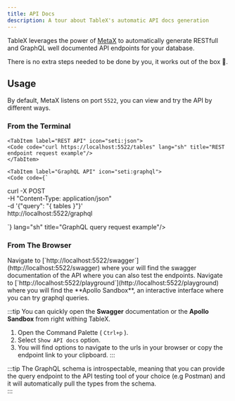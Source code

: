 ---
title: API Docs
description: A tour about TableX's automatic API docs generation
---


TableX leverages the power of [MetaX](https://github.com/kareemmahlees/meta-x)
to automatically generate RESTfull and GraphQL well documented API endpoints for your database.

There is no extra steps needed to be done by you, it works out of the box 🚀.

## Usage

By default, MetaX listens on port `5522`, you can view and try the API by different ways.

### From the Terminal

<Tabs>

    <TabItem label="REST API" icon="seti:json">
    <Code code="curl https://localhost:5522/tables" lang="sh" title="REST endpoint request example"/>
    </TabItem>

    <TabItem label="GraphQL API" icon="seti:graphql">
    <Code code={`

curl -X POST \
-H "Content-Type: application/json" \
-d '{"query": "{ tables }"}' \
http://localhost:5522/graphql

`} lang="sh" title="GraphQL query request example"/>

</TabItem>

</Tabs>

### From The Browser

<Tabs>

<TabItem label="REST API" icon="seti:json">
  Navigate to [`http://localhost:5522/swagger`](http://localhost:5522/swagger)
  where your will find the swagger documentation of the API where you can also
  test the endpoints.
</TabItem>

<TabItem label="GraphQL API" icon="seti:graphql">
  Navigate to
  [`http://localhost:5522/playground`](http://localhost:5522/playground) where
  you will find the **Apollo Sandbox**, an interactive interface where you can
  try graphql queries.
</TabItem>

</Tabs>

:::tip
You can quickly open the **Swagger** documentation or the **Apollo Sandbox** from right withing TableX.

1. Open the Command Palette ( `Ctrl+p` ).
1. Select `Show API docs` option.
1. You will find options to navigate to the urls in your browser or copy the endpoint link to your clipboard.
   :::

:::tip
The GraphQL schema is introspectable, meaning that you can provide the query
endpoint to the API testing tool of your choice (e.g Postman) and it will
automatically pull the types from the schema.  
:::
